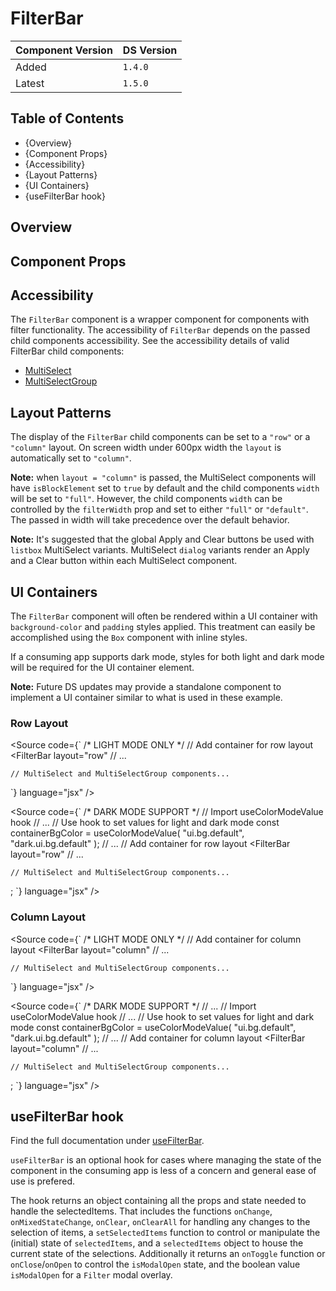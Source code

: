 

<Meta of={FilterBarStories} />

# FilterBar

| Component Version | DS Version |
| ----------------- | ---------- |
| Added             | `1.4.0`    |
| Latest            | `1.5.0`    |

## Table of Contents

- {<Link href="#overview" target="_self">Overview</Link>}
- {<Link href="#component-props" target="_self">Component Props</Link>}
- {<Link href="#accessibility" target="_self">Accessibility</Link>}
- {<Link href="#layout-patterns" target="_self">Layout Patterns</Link>}
- {<Link href="#ui-containers" target="_self">UI Containers</Link>}
- {<Link href="#usefilterbar-hook" target="_self">useFilterBar hook</Link>}

## Overview

<Description of={FilterBarStories} />

## Component Props

<Canvas of={FilterBarStories.WithControls} />

<ArgTypes of={FilterBarStories.WithControls} />

## Accessibility

The `FilterBar` component is a wrapper component for components with filter
functionality. The accessibility of `FilterBar` depends on the passed child
components accessibility. See the accessibility details of valid FilterBar child
components:

- [MultiSelect](../?path=/docs/components-form-elements-multiselect--docs#accessibility)
- [MultiSelectGroup](../?path=/docs/components-form-elements-multiselectgroup--docs#accessibility)

## Layout Patterns

The display of the `FilterBar` child components can be set to a `"row"` or a
`"column"` layout. On screen width under 600px width the `layout` is
automatically set to `"column"`.

**Note:** when `layout = "column"` is passed, the MultiSelect components will have
`isBlockElement` set to `true` by default and the child components `width`
will be set to `"full"`. However, the child components `width` can be
controlled by the `filterWidth` prop and set to either `"full"` or `"default"`.
The passed in width will take precedence over the default behavior.

**Note:** It's suggested that the global Apply and Clear buttons be used with
`listbox` MultiSelect variants. MultiSelect `dialog` variants render an Apply
and a Clear button within each MultiSelect component.

<Canvas of={FilterBarStories.LayoutPatterns} />

## UI Containers

The `FilterBar` component will often be rendered within a UI container with
`background-color` and `padding` styles applied. This treatment can easily be
accomplished using the `Box` component with inline styles.

If a consuming app supports dark mode, styles for both light and dark mode will
be required for the UI container element.

**Note:** Future DS updates may provide a standalone component to implement a
UI container similar to what is used in these example.

### Row Layout

<Canvas of={FilterBarStories.UIContainers} />

<Source
  code={`
/* LIGHT MODE ONLY */
// Add container for row layout
<Box bg="ui.bg.default" p="inset.wide">
  <FilterBar
    layout="row"
    // ...
  >
    // MultiSelect and MultiSelectGroup components...
  </FilterBar>
</Box>
`}
  language="jsx"
/>

<Source
  code={`
/* DARK MODE SUPPORT */
// Import useColorModeValue hook
// ...
// Use hook to set values for light and dark mode
const containerBgColor = useColorModeValue(
  "ui.bg.default",
  "dark.ui.bg.default"
);
// ...
// Add container for row layout
<Box bg={containerBgColor} p="inset.wide">
  <FilterBar
    layout="row"
    // ...
  >
    // MultiSelect and MultiSelectGroup components...
  </FilterBar>
</Box>
; `}
  language="jsx"
/>

### Column Layout

<Canvas of={FilterBarStories.ColumnLayout} />

<Source
  code={`
/* LIGHT MODE ONLY */
// Add container for column layout
<Box bg="ui.bg.default" p="inset.default">
  <FilterBar
    layout="column"
    // ...
  >
    // MultiSelect and MultiSelectGroup components...
  </FilterBar>
</Box>
`}
  language="jsx"
/>

<Source
  code={`
/* DARK MODE SUPPORT */
// ...
// Import useColorModeValue hook
// ...
// Use hook to set values for light and dark mode
const containerBgColor = useColorModeValue(
  "ui.bg.default",
  "dark.ui.bg.default"
);
// ...
// Add container for column layout
<Box bg={containerBgColor} p="inset.default">
  <FilterBar
    layout="column"
    // ...
  >
    // MultiSelect and MultiSelectGroup components...
  </FilterBar>
</Box>;
`}
  language="jsx"
/>

## useFilterBar hook

Find the full documentation under [useFilterBar](../?path=/docs/hooks-usefilterbar--docs).

`useFilterBar` is an optional hook for cases where managing the state of the
component in the consuming app is less of a concern and general ease of use is
prefered.

The hook returns an object containing all the props and state needed to handle
the selectedItems. That includes the functions `onChange`, `onMixedStateChange`,
`onClear`, `onClearAll` for handling any changes to the selection of items,
a `setSelectedItems` function to control or manipulate the (initial) state of
`selectedItems`, and a `selectedItems` object to house the current state of the
selections. Additionally it returns an `onToggle` function or `onClose`/`onOpen`
to control the `isModalOpen` state, and the boolean value `isModalOpen` for a
`Filter` modal overlay.
